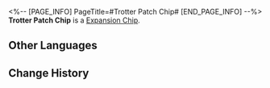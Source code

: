<%-- [PAGE_INFO]
PageTitle=#Trotter Patch Chip#
[END_PAGE_INFO] --%>
{{Item Infobox
|id          = 250204
|image       = Item Trotter Patch Chip.png
|type        = Expansion Chip
|invCategory = 
|rarity      = 4
|effect      = 
|description = When equipped by a Trotter, greatly Enhances it.
}}
{{Description|A game item in Aetherium Wars. Aether Spirits will gain a special enhanced ability after equipping it.}}
'''Trotter Patch Chip''' is a [[Expansion Chip]].

==Other Languages==
{{Other Languages
|en   = Trotter Patch Chip
|zhs  = 扑满补丁芯片
|zht  = 撲滿補丁晶片
|ja   = チップ「プーマンパッチ」
|ko   = 저금통 패치 칩
|es   = Chip de parche de Chanchito
|fr   = Puce de Magoret 2.0
|ru   = Чип с патчем для свинки-копилки
|th   = ชิปแพตช์ Trotter
|vi   = Chip Bản Vá Heo Đất
|de   = Chip: Sparschwein-Patch
|id   = Trotter Patch Chip
|pt   = Chip de Patch de Cofrinho
}}

==Change History==
{{Change History|1.4}}